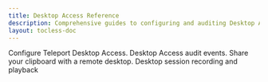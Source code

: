 ```yaml
---
title: Desktop Access Reference
description: Comprehensive guides to configuring and auditing Desktop Access.
layout: tocless-doc
---
```


<TileSet>
  <Tile icon="wrench" title="Configuration" href="./reference/configuration.mdx">
    Configure Teleport Desktop Access.
  </Tile>
  <Tile icon="list" title="Audit" href="./reference/audit.mdx">
    Desktop Access audit events.
  </Tile>
  <Tile icon="copy" title="Clipboard" href="./reference/clipboard.mdx">
    Share your clipboard with a remote desktop.
  </Tile>
  <Tile icon="play" title="Session Recording" href="./reference/sessions.mdx">
    Desktop session recording and playback
  </Tile>
</TileSet>